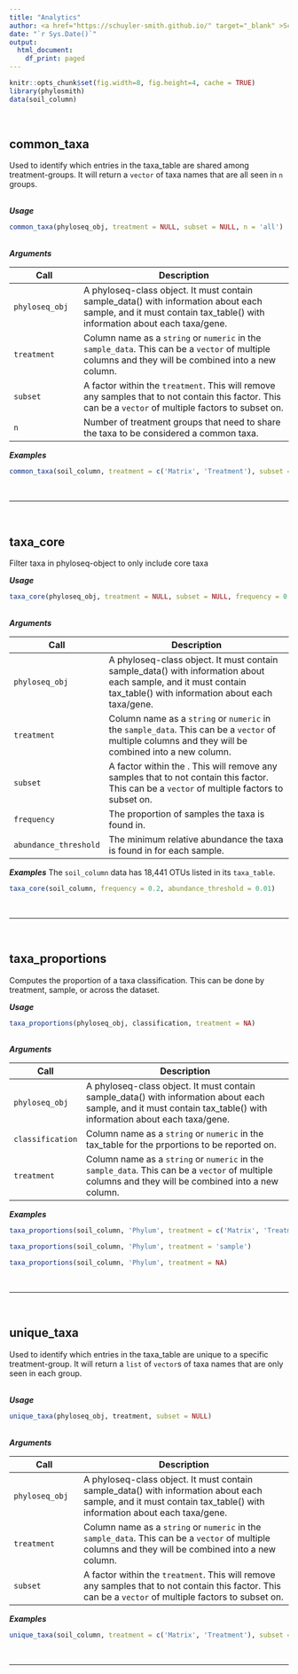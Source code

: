 ```yaml
---
title: "Analytics"
author: <a href="https://schuyler-smith.github.io/" target="_blank" >Schuyler D. Smith</a>
date: "`r Sys.Date()`"
output:
  html_document:
    df_print: paged
---
```


```r
knitr::opts_chunk$set(fig.width=8, fig.height=4, cache = TRUE)
library(phylosmith)
data(soil_column)
```

<br>

## common_taxa
<a name="common_taxa"></a>

Used to identify which entries in the taxa_table are shared among treatment-groups. It will return a `vector` of taxa names that are all seen in `n` groups.

<br>
***Usage***
```r
common_taxa(phyloseq_obj, treatment = NULL, subset = NULL, n = 'all')
```

<br>
***Arguments***

Call | Description
-------------------- | ------------------------------------------------------------
`phyloseq_obj` | A phyloseq-class object. It must contain sample_data() with information about each sample, and it must contain tax_table() with information about each taxa/gene.
`treatment` | Column name as a `string` or `numeric` in the `sample_data`. This can be a `vector` of multiple columns and they will be combined into a new column.
`subset` | A factor within the `treatment`. This will remove any samples that to not contain this factor. This can be a `vector` of multiple factors to subset on.
`n` | Number of treatment groups that need to share the taxa to be considered a common taxa.

***Examples***
```r
common_taxa(soil_column, treatment = c('Matrix', 'Treatment'), subset = 'Unamended', n = 'all')[1:35]
```

<br>

***

<br>

## taxa_core
<a name="taxa_core"></a>

Filter taxa in phyloseq-object to only include core taxa

***Usage***
```r
taxa_core(phyloseq_obj, treatment = NULL, subset = NULL, frequency = 0.5, abundance_threshold = 0.01)
```

<br>
***Arguments***

Call | Description
-------------------- | ------------------------------------------------------------
`phyloseq_obj` | A phyloseq-class object. It must contain sample_data() with information about each sample, and it must contain tax_table() with information about each taxa/gene.
`treatment` | Column name as a `string` or `numeric` in the `sample_data`. This can be a `vector` of multiple columns and they will be combined into a new column.
`subset` | A factor within the \code{treatment}. This will remove any samples that to not contain this factor. This can be a `vector` of multiple factors to subset on.
`frequency` | The proportion of samples the taxa is found in.
`abundance_threshold` | The minimum relative abundance the taxa is found in for each sample.

***Examples***
The `soil_column` data has 18,441 OTUs listed in its `taxa_table`.
```r
taxa_core(soil_column, frequency = 0.2, abundance_threshold = 0.01)
```

<br>

***

<br>

## taxa_proportions
<a name="taxa_proportions"></a>

Computes the proportion of a taxa classification. This can be done by treatment, sample, or across the dataset.

***Usage***
```r
taxa_proportions(phyloseq_obj, classification, treatment = NA)
```

<br>
***Arguments***

Call | Description
-------------------- | ------------------------------------------------------------
`phyloseq_obj` | A phyloseq-class object. It must contain sample_data() with information about each sample, and it must contain tax_table() with information about each taxa/gene.
`classification` | Column name as a `string` or `numeric` in the tax_table for the prportions to be reported on.
`treatment` | Column name as a `string` or `numeric` in the `sample_data`. This can be a `vector` of multiple columns and they will be combined into a new column.

***Examples***
```r
taxa_proportions(soil_column, 'Phylum', treatment = c('Matrix', 'Treatment'))
```
```r
taxa_proportions(soil_column, 'Phylum', treatment = 'sample')
```
```r
taxa_proportions(soil_column, 'Phylum', treatment = NA)
```

<br>

***

<br>

## unique_taxa
<a name="unique_taxa"></a>

Used to identify which entries in the taxa_table are unique to a specific treatment-group. It will return a `list` of `vector`s of taxa names that are only seen in each group.

<br>
***Usage***
```r
unique_taxa(phyloseq_obj, treatment, subset = NULL)
```

<br>
***Arguments***

Call | Description
-------------------- | ------------------------------------------------------------
`phyloseq_obj` | A phyloseq-class object. It must contain sample_data() with information about each sample, and it must contain tax_table() with information about each taxa/gene.
`treatment` | Column name as a `string` or `numeric` in the `sample_data`. This can be a `vector` of multiple columns and they will be combined into a new column.
`subset` | A factor within the `treatment`. This will remove any samples that to not contain this factor. This can be a `vector` of multiple factors to subset on.

***Examples***
```r
unique_taxa(soil_column, treatment = c('Matrix', 'Treatment'), subset = 'Unamended')
```

<br>

***
